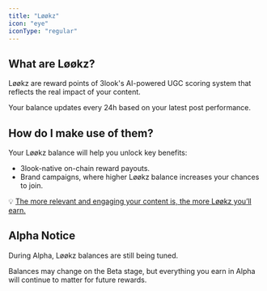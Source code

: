 ```yaml
---
title: "Løøkz"
icon: "eye"
iconType: "regular"
---
```


## What are Løøkz?

Løøkz are reward points of 3look's AI-powered UGC scoring system that reflects the real impact of your content.

Your balance updates every 24h based on your latest post performance.

## How do I make use of them?

Your Løøkz balance will help you unlock key benefits:

- 3look-native on-chain reward payouts.
- Brand campaigns, where higher Løøkz balance increases your chances to join.

💡 <u>The more relevant and engaging your content is, the more Løøkz you’ll earn.</u>

## Alpha Notice

During Alpha, Løøkz balances are still being tuned. 

Balances may change on the Beta stage, but everything you earn in Alpha will continue to matter for future rewards.